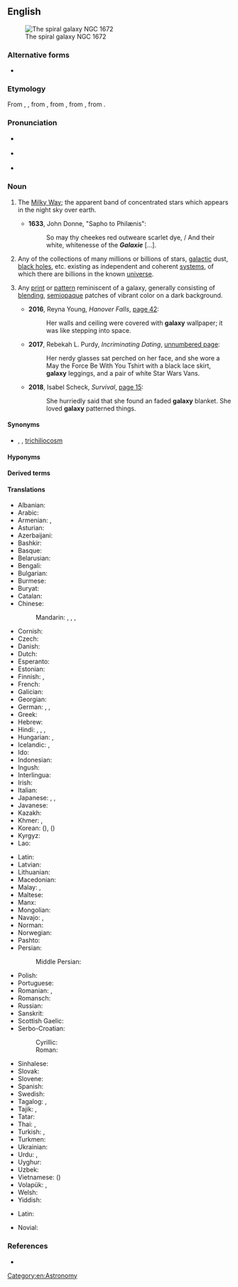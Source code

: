 {{also|Galaxy}}

==English==
[[Image:NGC 1672 HST.jpg|thumb|The spiral galaxy NGC 1672]]

===Alternative forms===
* {{sense|Milky Way Galaxy}} {{l|en|Galaxy}}

===Etymology===
From {{inh|en|enm|galaxye}}, {{m|enm|galaxie}}, from {{der|en|fro|galaxie}}, from {{der|en|la|galaxias}}, from {{der|en|grc|γαλαξίας||Milky Way}}, from {{m|grc|γάλα||milk}}.

===Pronunciation===
* {{a|UK}} {{IPA|en|/ˈɡaləksi/}}
* {{a|US}} {{IPA|en|/ˈɡæləksi/}}
* {{audio|en|en-us-galaxy.ogg|Audio (US)}}

===Noun===
{{en-noun}}

# {{lb|en|now|_|rare}} The [[Milky Way]]; the apparent band of concentrated stars which appears in the night sky over earth. {{defdate|from 14th c.}}
#* '''1633''', John Donne, "Sapho to Philænis":
#*: So may thy cheekes red outweare scarlet dye, / And their white, whitenesse of the '''''Galaxie''''' [...].
# {{lb|en|galaxy}} Any of the collections of many millions or billions of stars, [[galactic]] dust, [[black hole]]s, etc. existing as independent and coherent [[system]]s, of which there are billions in the known [[universe]]. {{defdate|from 19th c.}}
# {{lb|en|fashion|design}} Any [[print]] or [[pattern]] reminiscent of a galaxy, generally consisting of [[blending]], [[semiopaque]] patches of vibrant color on a dark background.
#* '''2016''', Reyna Young, ''Hanover Falls'', [https://books.google.com/books?id=3TKoDAAAQBAJ&pg=PA42&dq=%22galaxy+wallpaper%22 page 42]:
#*: Her walls and ceiling were covered with '''galaxy''' wallpaper; it was like stepping into space.
#* '''2017''', Rebekah L. Purdy, ''Incriminating Dating'', [https://books.google.com/books?id=dGtqDgAAQBAJ&pg=PT178&dq=%22galaxy+leggings%22 unnumbered page]:
#*: Her nerdy glasses sat perched on her face, and she wore a May the Force Be With You Tshirt with a black lace skirt, '''galaxy''' leggings, and a pair of white Star Wars Vans.
#* '''2018''', Isabel Scheck, ''Survival'', [https://books.google.com/books?id=6jRwDwAAQBAJ&pg=PA15&dq=%22galaxy+blanket%22 page 15]:
#*: She hurriedly said that she found an{{sic}} faded '''galaxy''' blanket. She loved '''galaxy''' patterned things.

====Synonyms====
* {{sense|astronomy}} {{l|en|G}} {{qualifier|abbreviation}}, {{l|en|star city}}, [[trichiliocosm]] {{qualifier|in Buddhism}}

====Hyponyms====
{{col4|en
|active galaxy
|dark galaxy
|dwarf galaxy
|elliptical galaxy
|irregular galaxy
|lenticular galaxy
|spiral galaxy
|whirlpool galaxy
}}

====Derived terms====
{{der4
|en|galactic
|galaxy cluster
|cluster of galaxies
|galaxy filament
|filament of galaxies
|galaxy nucleus
|galaxy sheet
|sheet of galaxies
|galaxy wall
|wall of galaxies
}}

====Translations====
{{trans-see|the Milky Way|Milky Way}}

{{trans-top|collection of billions of stars, galactic dust, black holes, etc}}
* Albanian: {{t+|sq|galaktikë|f}}
* Arabic: {{t|ar|مَجَرَّة|f}}
* Armenian: {{t+|hy|գալակտիկա}}, {{t+|hy|ծիրկաթին}}
* Asturian: {{t|ast|galaxa|f}}
* Azerbaijani: {{t|az|qalaktika}}
* Bashkir: {{t|ba|галактика|sc=Cyrl}}
* Basque: {{t+|eu|galaxia}}
* Belarusian: {{t|be|гала́ктыка|f|sc=Cyrl}}
* Bengali: {{t|bn|ছায়াপথ|sc=Beng}}
* Bulgarian: {{t|bg|гала́ктика|f|sc=Cyrl}}
* Burmese: {{t|my|ဂယ်လက်ဆီ|sc=Mymr}}
* Buryat: {{t|bua|галактика}}
* Catalan: {{t+|ca|galàxia|f}}
* Chinese:
*: Mandarin: {{t+|cmn|恆星系|sc=Hani}}, {{t+|cmn|恒星系|tr=héngxīngxì|sc=Hani}}, {{t|cmn|群星|tr=qúnxīng|sc=Hani}}, {{t+|cmn|星系|tr=xīngxì|sc=Hani}}
* Cornish: {{t|kw|galaksi|m}}
* Czech: {{t+|cs|galaxie|f}}
* Danish: {{t+|da|galakse}}
* Dutch: {{t+|nl|sterrenstelsel|n}}
* Esperanto: {{t|eo|galaksio}}
* Estonian: {{t|et|galaktika}}
* Finnish: {{t+|fi|galaksi}}, {{t|fi|tähtikunta}}
* French: {{t+|fr|galaxie|f}}
* Galician: {{t+|gl|galaxia|f}}
* Georgian: {{t|ka|გალაქტიკა}}
* German: {{t+|de|Galaxie|f}}, {{t+|de|Galaxis|f}}, {{t+|de|Welteninsel|f}}
* Greek: {{t+|el|γαλαξίας|m}}
* Hebrew: {{t|he|גָּלַקְסְיָה|f|tr=galáksia}}
* Hindi: {{t|hi|गैलेक्सी|f|sc=Deva}}, {{t+|hi|आकाशगंगा|f}}, {{t+|hi|कहकशाँ|m}}, {{t+|hi|छायापथ|m}}
* Hungarian: {{t+|hu|galaxis}}, {{t+|hu|csillagváros}}
* Icelandic: {{t+|is|stjörnuþoka|f}}, {{t+|is|vetrarbraut|f}}
* Ido: {{t+|io|galaxio}}
* Indonesian: {{t+|id|galaksi}}
* Ingush: {{t|inh|гӏалактик}}
* Interlingua: {{t|ia|galaxia}}
* Irish: {{t|ga|réaltra|m}}
* Italian: {{t+|it|galassia|f}}
* Japanese: {{t+|ja|銀河|tr=ぎんが, ginga}}, {{t+|ja|銀河系|tr=ぎんがけい, gingakei}}, {{t+|ja|星雲|tr=せいうん, seiun}}
* Javanese: {{t|jv|galaksi}}
* Kazakh: {{t|kk|галактика|sc=Cyrl}}
* Khmer: {{t|km|តារាវលី}}, {{t+|km|ចក្ររាសី}}
* Korean: {{t+|ko|은하}} ({{t+|ko|銀河}}), {{t+|ko|은하계}} ({{t|ko|銀河系}})
* Kyrgyz: {{t|ky|галактика|sc=Cyrl}}
* Lao: {{t+|lo|ກາເລັກຊີ}}
{{trans-mid}}
* Latin: {{t|la|galaxias|m}}
* Latvian: {{t|lv|galaktika|f}}
* Lithuanian: {{t+|lt|galaktika|f}}
* Macedonian: {{t|mk|галаксија|f}}
* Malay: {{t|ms|galaksi}}, {{t+|ms|cakerawala}}
* Maltese: {{t|mt|galassja|f}}
* Manx: {{t|gv|ard-chruinnaght|f}}
* Mongolian: {{t+|mn|галактик|sc=Cyrl}}
* Navajo: {{t|nv|sǫʼ dah shijaaʼ}}, {{t|nv|yáʼąąh honíkáán}}
* Norman: {{t|nrf|galaxie|f}}
* Norwegian: {{t+|no|galakse|m}}
* Pashto: {{t+|ps|کهکشان|m|tr=kahkašãn}}
* Persian: {{t+|fa|کهکشان|tr=kahkašân}}
*: Middle Persian: {{t|pal|𐭥𐭠𐭮 𐭩 𐭪𐭠𐭩𐭥𐭮𐭠𐭭𐭩|tr=rāh ī kāyōsān}}
* Polish: {{t+|pl|galaktyka|f}}
* Portuguese: {{t+|pt|galáxia|f}}
* Romanian: {{t+|ro|galaxie|f}}, {{t|ro|galaxii|f-p}}
* Romansch: {{t|rm|galaxia}}
* Russian: {{t+|ru|гала́ктика|f}}
* Sanskrit: {{t+|sa|आकाशगङ्गा|f}}
* Scottish Gaelic: {{t|gd|Slighe Chlann Uisnich|f}}
* Serbo-Croatian:
*: Cyrillic: {{t|sh|гала̀ксија|f|sc=Cyrl}}
*: Roman: {{t+|sh|galàksija|f}}
* Sinhalese: {{t|si|මන්දාකිණි|sc=Sinh}}
* Slovak: {{t+|sk|galaxia|f}}
* Slovene: {{t+|sl|galaksija|f}}
* Spanish: {{t+|es|galaxia|f}}
* Swedish: {{t+|sv|galax}}
* Tagalog: {{t|tl|galaksiya}}, {{t|tl|sanlibutan}}
* Tajik: {{t|tg|галактика|sc=Cyrl}}, {{t+|tg|каҳкашон}}
* Tatar: {{t|tt|галактика|sc=Cyrl}}
* Thai: {{t+|th|ดาราจักร}}, {{t+|th|กาแล็กซี}}
* Turkish: {{t+|tr|galaksi}}, {{t+|tr|gök ada}}
* Turkmen: {{t|tk|galaktika}}
* Ukrainian: {{t|uk|гала́ктика|f|sc=Cyrl}}
* Urdu: {{t|ur|کہکشاں|tr=kahkašān|sc=ur-Arab}}, {{t|ur|گلیکسی|tr=galeksī|sc=ur-Arab}}
* Uyghur: {{t|ug|گالاكتىكا}}
* Uzbek: {{t+|uz|galaktika}}
* Vietnamese: {{t+|vi|thiên hà}} ({{t|vi|天河}})
* Volapük: {{t+|vo|galaxid}}, {{qualifier|obsolete}} {{t|vo|galaxüt}}
* Welsh: {{t|cy|galaeth|f}}
* Yiddish: {{t|yi|גאַלאַקטיק|f|sc=Hebr}}
{{trans-bottom}}

{{checktrans-top}}
* Latin: {{t-check|la|galactia|f}}
{{trans-mid}}
* Novial: {{t-check|nov|galaxie}}
{{trans-bottom}}

===References===
* {{pedia}}

[[Category:en:Astronomy]]
